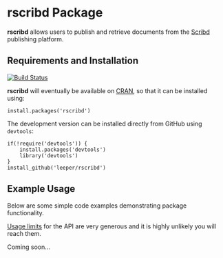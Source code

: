 # rscribd Package #

**rscribd** allows users to publish and retrieve documents from the [Scribd](http://www.scribd.com/) publishing platform.

## Requirements and Installation ##

[![Build Status](https://travis-ci.org/leeper/rscribd.png?branch=master)](https://travis-ci.org/leeper/rscribd)

**rscribd** will eventually be available on [CRAN](http://cran.r-project.org/web/packages/rscribd/index.html), so that it can be installed using:

```
install.packages('rscribd')
```

The development version can be installed directly from GitHub using `devtools`:

```
if(!require('devtools')) {
    install.packages('devtools')
    library('devtools')
}
install_github('leeper/rscribd')
```

## Example Usage ##

Below are some simple code examples demonstrating package functionality.

[Usage limits](http://www.scribd.com/developers/platform#limits) for the API are very generous and it is highly unlikely you will reach them.

Coming soon...